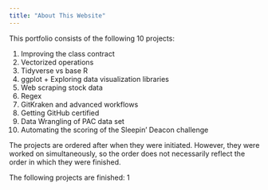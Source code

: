 ```yaml
---
title: "About This Website"
---
```


This portfolio consists of the following 10 projects:

1. Improving the class contract
2. Vectorized operations
3. Tidyverse vs base R
4. ggplot + Exploring data visualization libraries
5. Web scraping stock data
6. Regex
7. GitKraken and advanced workflows
8. Getting GitHub certified
9. Data Wrangling of PAC data set
10. Automating the scoring of the Sleepin' Deacon challenge

The projects are ordered after when they were initiated. However, they were worked on simultaneously, so the order does not necessarily reflect the order in which they were finished.

The following projects are finished: 1